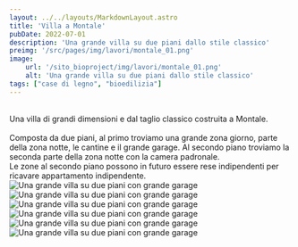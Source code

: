 ```yaml
---
layout: ../../layouts/MarkdownLayout.astro
title: 'Villa a Montale'
pubDate: 2022-07-01
description: 'Una grande villa su due piani dallo stile classico'
preimg: '/src/pages/img/lavori/montale_01.png'
image:
    url: '/sito_bioproject/img/lavori/montale_01.png'
    alt: 'Una grande villa su due piani dallo stile classico'
tags: ["case di legno", "bioedilizia"]
---
```


<br />
Una villa di grandi dimensioni e dal taglio classico costruita a Montale. <br />
<br />
Composta da due piani, al primo troviamo una grande zona giorno, parte della zona notte, le cantine e il grande garage. Al secondo piano troviamo la seconda parte della zona notte con la camera padronale. <br />
Le zone al secondo piano possono in futuro essere rese indipendenti per ricavare appartamento indipendente.
<br />


<div class="w-75 mx-auto vstack gap-1">
    <Image src={Vista_01} alt="Una grande villa su due piani con grande garage" class="img-fluid" />
    <br />
    <Image src={Vista_02} alt="Una grande villa su due piani con grande garage" class="img-fluid" /> 
    <br />
    <Image src={Vista_03} alt="Una grande villa su due piani con grande garage" class="img-fluid" />
    <br />
    <Image src={Vista_04} alt="Una grande villa su due piani con grande garage" class="img-fluid" />
    <br />
    <Image src={Vista_05} alt="Una grande villa su due piani con grande garage" class="img-fluid" />
    <br />
    <Image src={Vista_06} alt="Una grande villa su due piani con grande garage" class="img-fluid" />
</div>